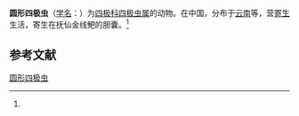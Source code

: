 {{Speciesbox
| name = 圆形四极虫
| status = 
| status_system = 
| image = 
| genus = Chloromyxum
| species = rotunds
| authority = (Ma, 1998)<ref name='id9295'>{{cite web| url =http://www.bioinfo.cn/db05/BjdwSpecies.php?action=view&id=9295| title =圆形四极虫| work =《中国动物物种编目数据库》| publisher =中国科学院微生物研究所| author =中国科学院动物研究所| accessdate =2009-04-16| deadurl =yes| archiveurl =https://web.archive.org/web/20160305010249/http://www.bioinfo.cn/db05/BjdwSpecies.php?action=view&id=9295| archivedate =2016-03-05}}</ref>
}}

'''圆形四极虫'''（[[学名|学名]]：{{lang|la|''Chloromyxum rotunds''}}）为[[四极科|四极科]][[四极虫属|四极虫属]]的动物。在中国，分布于[[云南|云南]]等，营[[寄生|寄生]]生活，寄生在抚仙金线鲃的胆囊。<ref name='id9295'/>

== 参考文献 ==
{{reflist}}

{{Wikispecies|Chloromyxum rotunds}}

[[Category:四极虫属|圆形四极虫]]


{{Cnidarian-stub}}